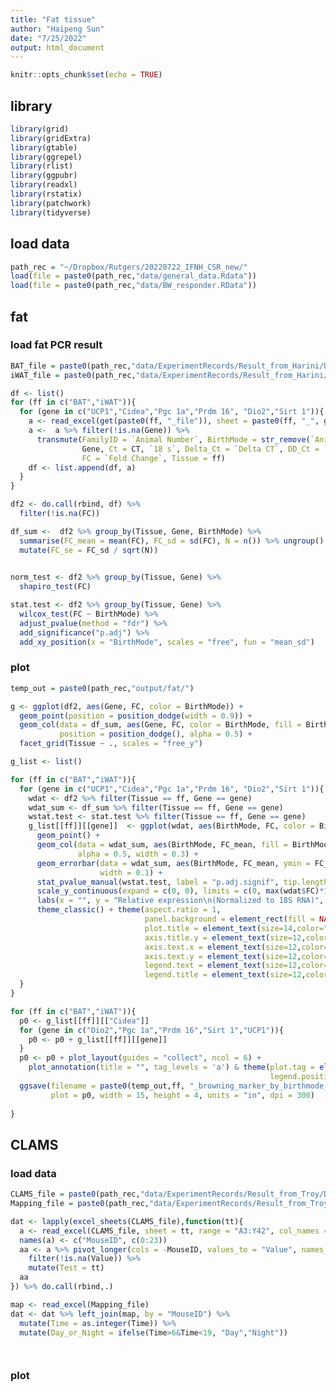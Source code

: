 ```yaml
---
title: "Fat tissue"
author: "Haipeng Sun"
date: "7/25/2022"
output: html_document
---
```


```r
knitr::opts_chunk$set(echo = TRUE)
```

## library
```r
library(grid)
library(gridExtra)
library(gtable)
library(ggrepel)
library(rlist)
library(ggpubr)
library(readxl)
library(rstatix)
library(patchwork)
library(tidyverse)
```

## load data
```r
path_rec = "~/Dropbox/Rutgers/20220722_IFNH_CSR_new/"
load(file = paste0(path_rec,"data/general_data.Rdata"))
load(file = paste0(path_rec,"data/BW_responder.RData"))
```

## fat
### load fat PCR result
```r
BAT_file = paste0(path_rec,"data/ExperimentRecords/Result_from_Harini/BAT qPCR_New spls_11112021.xlsx")
iWAT_file = paste0(path_rec,"data/ExperimentRecords/Result_from_Harini/iWAT qPCR_New spls_11112021.xlsx")

df <- list()
for (ff in c("BAT","iWAT")){
  for (gene in c("UCP1","Cidea","Pgc 1a","Prdm 16", "Dio2","Sirt 1")){
    a <- read_excel(get(paste0(ff, "_file")), sheet = paste0(ff, "_", gene), range = "B2:J28")
    a <-  a %>% filter(!is.na(Gene)) %>% 
      transmute(FamilyID = `Animal Number`, BirthMode = str_remove(`Animal Number`,"\\d+"),
                Gene, Ct = CT, `18 s`, Delta_Ct = `Delta CT`, DD_Ct = `ddCt relative to WT`,
                FC = `Fold Change`, Tissue = ff)
    df <- list.append(df, a)
  }
}

df2 <- do.call(rbind, df) %>% 
  filter(!is.na(FC))

df_sum <-  df2 %>% group_by(Tissue, Gene, BirthMode) %>% 
  summarise(FC_mean = mean(FC), FC_sd = sd(FC), N = n()) %>% ungroup() %>% 
  mutate(FC_se = FC_sd / sqrt(N))
  

norm_test <- df2 %>% group_by(Tissue, Gene) %>% 
  shapiro_test(FC)

stat.test <- df2 %>% group_by(Tissue, Gene) %>% 
  wilcox_test(FC ~ BirthMode) %>% 
  adjust_pvalue(method = "fdr") %>% 
  add_significance("p.adj") %>% 
  add_xy_position(x = "BirthMode", scales = "free", fun = "mean_sd")

```

### plot
```r
temp_out = paste0(path_rec,"output/fat/")

g <- ggplot(df2, aes(Gene, FC, color = BirthMode)) + 
  geom_point(position = position_dodge(width = 0.9)) + 
  geom_col(data = df_sum, aes(Gene, FC, color = BirthMode, fill = BirthMode),
           position = position_dodge(), alpha = 0.5) +
  facet_grid(Tissue ~ ., scales = "free_y")

g_list <- list()

for (ff in c("BAT","iWAT")){
  for (gene in c("UCP1","Cidea","Pgc 1a","Prdm 16", "Dio2","Sirt 1")){
    wdat <- df2 %>% filter(Tissue == ff, Gene == gene)
    wdat_sum <- df_sum %>% filter(Tissue == ff, Gene == gene) 
    wstat.test <- stat.test %>% filter(Tissue == ff, Gene == gene)
    g_list[[ff]][[gene]]  <- ggplot(wdat, aes(BirthMode, FC, color = BirthMode)) + 
      geom_point() + 
      geom_col(data = wdat_sum, aes(BirthMode, FC_mean, fill = BirthMode), 
               alpha = 0.5, width = 0.3) + 
      geom_errorbar(data = wdat_sum, aes(BirthMode, FC_mean, ymin = FC_mean - FC_se, ymax = FC_mean + FC_se),
                    width = 0.1) +
      stat_pvalue_manual(wstat.test, label = "p.adj.signif", tip.length = 0, hide.ns = T, size = 12/.pt) + 
      scale_y_continuous(expand = c(0, 0), limits = c(0, max(wdat$FC)*1.05)) +
      labs(x = "", y = "Relative expression\n(Normalized to 18S RNA)", title = gene) + 
      theme_classic() + theme(aspect.ratio = 1,
                              panel.background = element_rect(fill = NA),
                              plot.title = element_text(size=14,color="black",face='bold',hjust=0.5),
                              axis.title.y = element_text(size=12,color="black",face='bold'),
                              axis.text.x = element_text(size=12,color="black",face='bold'),
                              axis.text.y = element_text(size=12,color="black",face='bold'),
                              legend.text = element_text(size=12,color="black",face='bold'),
                              legend.title = element_text(size=12,color="black",face='bold')) 
  }
}

for (ff in c("BAT","iWAT")){
  p0 <- g_list[[ff]][["Cidea"]]
  for (gene in c("Dio2","Pgc 1a","Prdm 16","Sirt 1","UCP1")){
    p0 <- p0 + g_list[[ff]][[gene]]
  }
  p0 <- p0 + plot_layout(guides = "collect", ncol = 6) + 
    plot_annotation(title = "", tag_levels = 'a') & theme(plot.tag = element_text(size = 12, face = "bold"), 
                                                          legend.position = "right")
  ggsave(filename = paste0(temp_out,ff, "_browning_marker_by_birthmode_QPCR.pdf"), device = cairo_pdf, 
         plot = p0, width = 15, height = 4, units = "in", dpi = 300)
  
}

```

## CLAMS
### load data
```r
CLAMS_file = paste0(path_rec,"data/ExperimentRecords/Result_from_Troy/DB IFNH CLAMS Analysis.xlsx")
Mapping_file = paste0(path_rec,"data/ExperimentRecords/Result_from_Troy/BehaviorAnimalMetadata-20190124-JW.xlsx")

dat <- lapply(excel_sheets(CLAMS_file),function(tt){
  a <- read_excel(CLAMS_file, sheet = tt, range = "A3:Y42", col_names = F)
  names(a) <- c("MouseID", c(0:23))
  aa <- a %>% pivot_longer(cols = -MouseID, values_to = "Value", names_to = "Time") %>% 
    filter(!is.na(Value)) %>% 
    mutate(Test = tt)
  aa
}) %>% do.call(rbind,.)

map <- read_excel(Mapping_file)
dat <- dat %>% left_join(map, by = "MouseID") %>% 
  mutate(Time = as.integer(Time)) %>% 
  mutate(Day_or_Night = ifelse(Time>6&Time<19, "Day","Night"))




```

### plot



